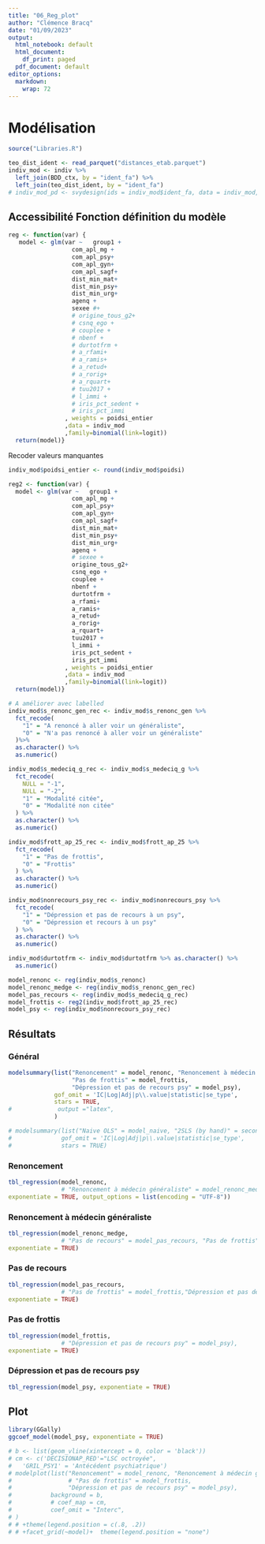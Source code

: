 ---
title: "06_Reg_plot"
author: "Clémence Bracq"
date: "01/09/2023"
output:
  html_notebook: default
  html_document:
    df_print: paged
  pdf_document: default
editor_options:
  markdown:
    wrap: 72
---

# Modélisation {.tabset .tabset-fade}

```{r libraries, include=FALSE}
source("Libraries.R")
```

```{r base, include = FALSE}
teo_dist_ident <- read_parquet("distances_etab.parquet")
indiv_mod <- indiv %>% 
  left_join(BDD_ctx, by = "ident_fa") %>% 
  left_join(teo_dist_ident, by = "ident_fa")
# indiv_mod_pd <- svydesign(ids = indiv_mod$ident_fa, data = indiv_mod, weights = indiv_mod$poidsi)  

```

## Accessibilité Fonction définition du modèle

```{r}
reg <- function(var) {
   model <- glm(var ~   group1 +
                  com_apl_mg +
                  com_apl_psy+
                  com_apl_gyn+
                  com_apl_sagf+
                  dist_min_mat+
                  dist_min_psy+
                  dist_min_urg+
                  agenq +
                  sexee #+
                  # origine_tous_g2+
                  # csnq_ego +
                  # couplee +
                  # nbenf +
                  # durtotfrm +
                  # a_rfami+
                  # a_ramis+
                  # a_retud+
                  # a_rorig+
                  # a_rquart+
                  # tuu2017 +
                  # l_immi +
                  # iris_pct_sedent +
                  # iris_pct_immi
                , weights = poidsi_entier
                ,data = indiv_mod 
                ,family=binomial(link=logit))
  return(model)}

```
Recoder valeurs manquantes


```{r}
indiv_mod$poidsi_entier <- round(indiv_mod$poidsi)

```


```{r, include = FALSE}
reg2 <- function(var) {
  model <- glm(var ~   group1 + 
                  com_apl_mg +
                  com_apl_psy+
                  com_apl_gyn+
                  com_apl_sagf+
                  dist_min_mat+
                  dist_min_psy+
                  dist_min_urg+
                  agenq +
                  # sexee +
                  origine_tous_g2+
                  csnq_ego +
                  couplee +
                  nbenf +
                  durtotfrm +
                  a_rfami+
                  a_ramis+
                  a_retud+
                  a_rorig+
                  a_rquart+
                  tuu2017 +
                  l_immi +
                  iris_pct_sedent +
                  iris_pct_immi
                , weights = poidsi_entier
                ,data = indiv_mod 
                ,family=binomial(link=logit))
  return(model)}
```


```{r recodages, include = FALSE}

# A améliorer avec labelled
indiv_mod$s_renonc_gen_rec <- indiv_mod$s_renonc_gen %>%
  fct_recode(
    "1" = "A renoncé à aller voir un généraliste",
    "0" = "N'a pas renoncé à aller voir un généraliste"
  )%>%
  as.character() %>%
  as.numeric()

indiv_mod$s_medeciq_g_rec <- indiv_mod$s_medeciq_g %>%
  fct_recode(
    NULL = "-1",
    NULL = "-2",
    "1" = "Modalité citée",
    "0" = "Modalité non citée"
  ) %>%
  as.character() %>%
  as.numeric()

indiv_mod$frott_ap_25_rec <- indiv_mod$frott_ap_25 %>%
  fct_recode(
    "1" = "Pas de frottis",
    "0" = "Frottis"
  ) %>%
  as.character() %>%
  as.numeric()

indiv_mod$nonrecours_psy_rec <- indiv_mod$nonrecours_psy %>%
  fct_recode(
    "1" = "Dépression et pas de recours à un psy",
    "0" = "Dépression et recours à un psy"
  ) %>%
  as.character() %>%
  as.numeric()

indiv_mod$durtotfrm <- indiv_mod$durtotfrm %>% as.character() %>%
  as.numeric()
```

```{r, include = FALSE}
model_renonc <- reg(indiv_mod$s_renonc)
model_renonc_medge <- reg(indiv_mod$s_renonc_gen_rec)
model_pas_recours <- reg(indiv_mod$s_medeciq_g_rec)
model_frottis <- reg2(indiv_mod$frott_ap_25_rec)
model_psy <- reg(indiv_mod$nonrecours_psy_rec)
```

## Résultats{.tabset .tabset-fade}

### Général

```{r, echo = FALSE}
modelsummary(list("Renoncement" = model_renonc, "Renoncement à médecin généraliste" = model_renonc_medge, "Pas de recours" = model_pas_recours, 
                  "Pas de frottis" = model_frottis,
                  "Dépression et pas de recours psy" = model_psy),
             gof_omit = 'IC|Log|Adj|p\\.value|statistic|se_type',
             stars = TRUE,
#             output ="latex",
             )

# modelsummary(list("Naive OLS" = model_naive, "2SLS (by hand)" = second_stage),
#              gof_omit = 'IC|Log|Adj|p\\.value|statistic|se_type', 
#              stars = TRUE)
```
### Renoncement
```{r, echo = FALSE}
tbl_regression(model_renonc,
               # "Renoncement à médecin généraliste" = model_renonc_medge, "Pas de recours" = model_pas_recours, "Pas de frottis" = model_frottis,"Dépression et pas de recours psy" = model_psy), 
exponentiate = TRUE, output_options = list(encoding = "UTF-8"))

```

### Renoncement à médecin généraliste
```{r, echo = FALSE}
tbl_regression(model_renonc_medge,
               # "Pas de recours" = model_pas_recours, "Pas de frottis" = model_frottis,"Dépression et pas de recours psy" = model_psy), 
exponentiate = TRUE)

```
### Pas de recours
```{r, echo = FALSE}
tbl_regression(model_pas_recours,
               # "Pas de frottis" = model_frottis,"Dépression et pas de recours psy" = model_psy), 
exponentiate = TRUE)

```

### Pas de frottis
```{r, echo = FALSE}
tbl_regression(model_frottis,
               # "Dépression et pas de recours psy" = model_psy), 
exponentiate = TRUE)

```

### Dépression et pas de recours psy

```{r, echo = FALSE}
tbl_regression(model_psy, exponentiate = TRUE)

```
## Plot

```{r}
library(GGally)
ggcoef_model(model_psy, exponentiate = TRUE)
```


```{r, echo = FALSE}
# b <- list(geom_vline(xintercept = 0, color = 'black'))
# cm <- c('DECISIONAP_RED'="LSC octroyée",
#   'GRIL_PSY1' = 'Antécédent psychiatrique')
# modelplot(list("Renoncement" = model_renonc, "Renoncement à médecin généraliste" = model_renonc_medge, "Pas de recours" = model_pas_recours, 
#                # "Pas de frottis" = model_frottis, 
#                "Dépression et pas de recours psy" = model_psy), 
#           background = b, 
#           # coef_map = cm,
#           coef_omit = "Interc", 
# )
# # +theme(legend.position = c(.8, .2))
# # +facet_grid(~model)+  theme(legend.position = "none")


```
